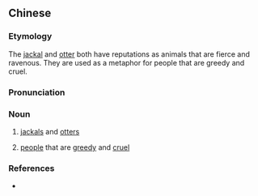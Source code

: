 {{also|豺獭}}
==Chinese==
{{zh-forms|s=豺獭}}

===Etymology===
The [[jackal]] and [[otter]] both have reputations as animals that are fierce and ravenous. They are used as a metaphor for people that are greedy and cruel.

===Pronunciation===
{{zh-pron
|m=cháitǎ
|cat=n
}}

===Noun===
{{zh-noun}}

# {{lb|zh|literary}} [[jackal]]s and [[otter]]s
# {{lb|zh|archaic}} [[people]] that are [[greedy]] and [[cruel]]

===References===
* {{cite-book
|last=Luo
|first=Guanzhong
|authorlink=w:Luo Guanzhong
|coauthors=
|year=
|title=Annotated [[s:Romance of the Three Kingdoms/Chapter 13#12|Romance of the Three Kingdoms/Chapter 13]], page 161, note 7
|language=Mandarin
|publisher=
|location=
|isbn=957911305X
}}